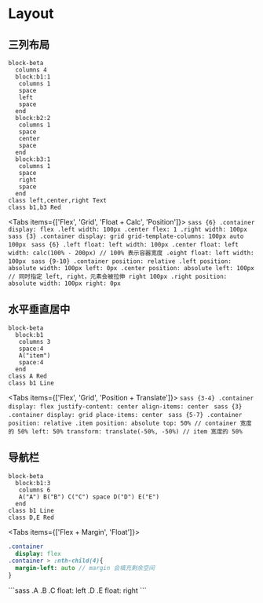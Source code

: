 
# Layout
## 三列布局
```mermaid
block-beta
  columns 4
  block:b1:1
   columns 1
   space
   left
   space
  end
  block:b2:2
   columns 1
   space
   center
   space
  end
  block:b3:1
   columns 1
   space
   right
   space
  end
class left,center,right Text
class b1,b3 Red
```
<Tabs items={['Flex', 'Grid', 'Float + Calc', 'Position']}>
    <Tab>
    ```sass {6}
    .container
        display: flex
    .left
        width: 100px
    .center
        flex: 1
    .right
        width: 100px
    ```
    </Tab>
    <Tab>
    ```sass {3}
    .container
        display: grid
        grid-template-columns: 100px auto 100px
    ```
    </Tab>
    <Tab>
    ```sass {6}
    .left
        float: left
        width: 100px
    .center
        float: left
        width: calc(100% - 200px) // 100% 表示容器宽度
    .eight
        float: left
        width: 100px
    ```
    </Tab>
    <Tab>
    ```sass {9-10}
    .container
        position: relative
    .left
        position: absolute
        width: 100px
        left: 0px
    .center
        position: absolute
        left: 100px // 同时指定 left, right，元素会被拉伸
        right 100px
    .right
        position: absolute
        width: 100px
        right: 0px
    ```
    </Tab>
</Tabs>
## 水平垂直居中
```mermaid
block-beta
  block:b1
   columns 3
   space:4
   A("item")
   space:4
  end
class A Red
class b1 Line
```
<Tabs items={['Flex', 'Grid', 'Position + Translate']}>
    <Tab>
    ```sass {3-4}
    .container
        display: flex
        justify-content: center
        align-items: center
    ```
    </Tab>
    <Tab>
    ```sass {3}
    .container
        display: grid
        place-items: center
    ```
    </Tab>
    <Tab>
    ```sass {5-7}
    .container
        position: relative
    .item
        position: absolute
        top: 50% // container 宽度的 50%
        left: 50%
        transform: translate(-50%, -50%) // item 宽度的 50%
    ```
    </Tab>
</Tabs>
## 导航栏
```mermaid
block-beta
  block:b1:3
   columns 6
   A("A") B("B") C("C") space D("D") E("E")
  end
class b1 Line
class D,E Red
```
<Tabs items={['Flex + Margin', 'Float']}>
  <Tab>
  ```sass
  .container
    display: flex
  .container > :nth-child(4){
    margin-left: auto // margin 会填充剩余空间
}
  ```
  </Tab>
  <Tab>
  ```sass
  .A .B .C
    float: left
  .D .E
    float: right
  ```
  </Tab>
</Tabs>